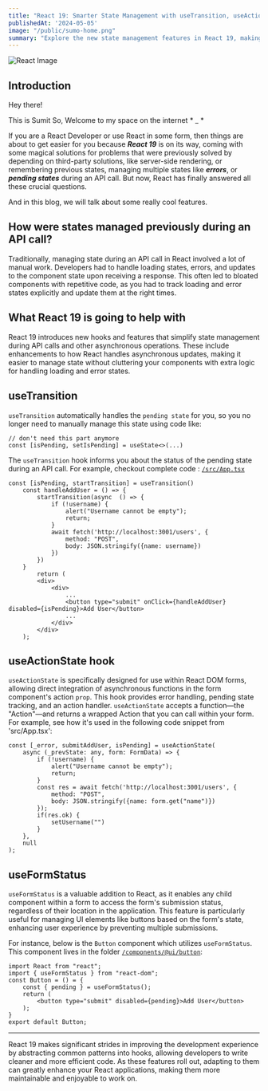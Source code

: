 ```yaml
---
title: "React 19: Smarter State Management with useTransition, useAction, and useFormStatus"
publishedAt: '2024-05-05'
image: "/public/sumo-home.png"
summary: "Explore the new state management features in React 19, making React development smoother and more efficient."
---
```


![React Image](/blogs/thumbnails/react-19-actions.png)

## Introduction
Hey there!

This is Sumit So, Welcome to my space on the internet * _ *

If you are a React Developer or use React in some form, then things are about to get easier for you
because ***React 19*** is on its way, coming with some magical solutions for problems that were previously solved by
depending on third-party solutions, like server-side rendering, or remembering previous states, managing multiple states like ***errors***, or ***pending states***
during an API call. But now, React has finally answered all these crucial questions.

And in this blog, we will talk about some really cool features.

## How were states managed previously during an API call?

Traditionally, managing state during an API call in React involved a lot of manual work. Developers had to handle loading states, errors, and updates to the component state upon receiving a response. This often led to bloated components with repetitive code, as you had to track loading and error states explicitly and update them at the right times.

## What React 19 is going to help with

React 19 introduces new hooks and features that simplify state management during API calls and other asynchronous operations. These include enhancements to how React handles asynchronous updates, making it easier to manage state without cluttering your components with extra logic for handling loading and error states.

## useTransition

`useTransition` automatically handles the `pending state` for you, so you no longer need to manually manage this state using code like:

```tsx
// don't need this part anymore
const [isPending, setIsPending] = useState<>(...)
```
The `useTransition` hook informs you about the status of the pending state during an API call. For example,
checkout complete code : [`/src/App.tsx`](https://github.com/sosumit001/react-19-beginners-guide/blob/react-19-useFormStatus/src/App.tsx)
```tsx
const [isPending, startTransition] = useTransition()
	const handleAddUser = () => {
		startTransition(async  () => {
			if (!username) {
				alert("Username cannot be empty");
				return;
			}
			await fetch('http://localhost:3001/users', {
				method: "POST",
				body: JSON.stringify({name: username})
			})
		})
	}
		return (
		<div>
			<div>
				...
				<button type="submit" onClick={handleAddUser} disabled={isPending}>Add User</button>
				...
			</div>
		</div>
	);
```



## useActionState hook

`useActionState` is specifically designed for use within React DOM forms, allowing direct integration of asynchronous functions in the form component's action `prop`. This hook provides error handling, pending state tracking, and an action handler. `useActionState` accepts a function—the "Action"—and returns a wrapped Action that you can call within your form. For example, see how it's used in the following code snippet from 'src/App.tsx':

```tsx
const [_error, submitAddUser, isPending] = useActionState(
	async (_prevState: any, form: FormData) => {
		if (!username) {
			alert("Username cannot be empty");
			return;
		}
		const res = await fetch('http://localhost:3001/users', {
			method: "POST",
			body: JSON.stringify({name: form.get("name")})
		});
		if(res.ok) {
			setUsername("")
		}
	},
	null
);
```


## useFormStatus
`useFormStatus` is a valuable addition to React, as it enables any child component within a form to access the form's submission status, regardless of their location in the application. This feature is particularly useful for managing UI elements like buttons based on the form's state, enhancing user experience by preventing multiple submissions.

For instance, below is the `Button` component which utilizes `useFormStatus`. This component lives in the folder [`/components/@ui/button`](https://github.com/sosumit001/react-19-beginners-guide/tree/react-19-useFormStatus/src/components/%40ui):

```tsx
import React from "react";
import { useFormStatus } from "react-dom";
const Button = () = {
    const { pending } = useFormStatus();
    return (
        <button type="submit" disabled={pending}>Add User</button>
    );
}
export default Button;
```

---

React 19 makes significant strides in improving the development experience by abstracting common patterns into hooks, allowing developers to write cleaner and more efficient code. As these features roll out, adapting to them can greatly enhance your React applications, making them more maintainable and enjoyable to work on.
